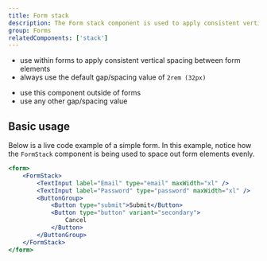 ```yaml
---
title: Form stack
description: The Form stack component is used to apply consistent vertical spacing between elements in forms.
group: Forms
relatedComponents: ['stack']
---
```


<DoHeading />

- use within forms to apply consistent vertical spacing between form elements
- always use the default gap/spacing value of `2rem (32px)`

<DontHeading />

- use this component outside of forms
- use any other gap/spacing value

## Basic usage

Below is a live code example of a simple form. In this example, notice how the `FormStack` component is being used to space out form elements evenly.

```jsx live
<form>
	<FormStack>
		<TextInput label="Email" type="email" maxWidth="xl" />
		<TextInput label="Password" type="password" maxWidth="xl" />
		<ButtonGroup>
			<Button type="submit">Submit</Button>
			<Button type="button" variant="secondary">
				Cancel
			</Button>
		</ButtonGroup>
	</FormStack>
</form>
```
